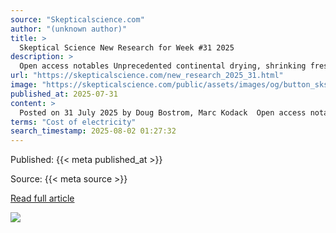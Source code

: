 ```yaml
---
source: "Skepticalscience.com"
author: "(unknown author)"
title: >
  Skeptical Science New Research for Week #31 2025
description: >
  Open access notables Unprecedented continental drying, shrinking freshwater availability, and increasing land contributions to sea level rise, Chandanpurkar et al., Science Advances Changes in terrestrial water storage (TWS) are a critical indicator of fres…
url: "https://skepticalscience.com/new_research_2025_31.html"
image: "https://skepticalscience.com/public/assets/images/og/button_sks_200.jpg"
published_at: 2025-07-31
content: >
  Posted on 31 July 2025 by Doug Bostrom, Marc Kodack  Open access notables  Unprecedented continental drying, shrinking freshwater availability, and increasing land contributions to sea level rise, Ch… [+48392 chars]
terms: "Cost of electricity"
search_timestamp: 2025-08-02 01:27:32
---
```



Published: {{< meta published_at >}}


Source: {{< meta source >}}


[Read full article]({{< meta url >}}){target='_blank'}



![](`r rmarkdown::metadata$image[1]`)
